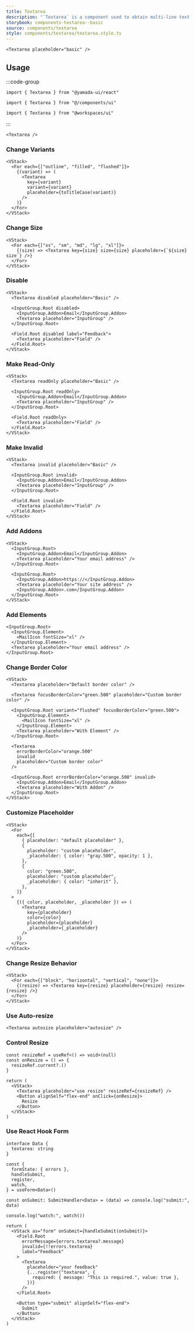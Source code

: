 ```yaml
---
title: Textarea
description: "`Textarea` is a component used to obtain multi-line text input."
storybook: components-textarea--basic
source: components/textarea
style: components/textarea/textarea.style.ts
---
```


```tsx preview
<Textarea placeholder="basic" />
```

## Usage

:::code-group

```tsx [package]
import { Textarea } from "@yamada-ui/react"
```

```tsx [alias]
import { Textarea } from "@/components/ui"
```

```tsx [monorepo]
import { Textarea } from "@workspaces/ui"
```

:::

```tsx
<Textarea />
```

### Change Variants

```tsx preview
<VStack>
  <For each={["outline", "filled", "flushed"]}>
    {(variant) => (
      <Textarea
        key={variant}
        variant={variant}
        placeholder={toTitleCase(variant)}
      />
    )}
  </For>
</VStack>
```

### Change Size

```tsx preview
<VStack>
  <For each={["xs", "sm", "md", "lg", "xl"]}>
    {(size) => <Textarea key={size} size={size} placeholder={`${size} size`} />}
  </For>
</VStack>
```

### Disable

```tsx preview
<VStack>
  <Textarea disabled placeholder="Basic" />

  <InputGroup.Root disabled>
    <InputGroup.Addon>Email</InputGroup.Addon>
    <Textarea placeholder="InputGroup" />
  </InputGroup.Root>

  <Field.Root disabled label="Feedback">
    <Textarea placeholder="Field" />
  </Field.Root>
</VStack>
```

### Make Read-Only

```tsx preview
<VStack>
  <Textarea readOnly placeholder="Basic" />

  <InputGroup.Root readOnly>
    <InputGroup.Addon>Email</InputGroup.Addon>
    <Textarea placeholder="InputGroup" />
  </InputGroup.Root>

  <Field.Root readOnly>
    <Textarea placeholder="Field" />
  </Field.Root>
</VStack>
```

### Make Invalid

```tsx preview
<VStack>
  <Textarea invalid placeholder="Basic" />

  <InputGroup.Root invalid>
    <InputGroup.Addon>Email</InputGroup.Addon>
    <Textarea placeholder="InputGroup" />
  </InputGroup.Root>

  <Field.Root invalid>
    <Textarea placeholder="Field" />
  </Field.Root>
</VStack>
```

### Add Addons

```tsx preview
<VStack>
  <InputGroup.Root>
    <InputGroup.Addon>Email</InputGroup.Addon>
    <Textarea placeholder="Your email address" />
  </InputGroup.Root>

  <InputGroup.Root>
    <InputGroup.Addon>https://</InputGroup.Addon>
    <Textarea placeholder="Your site address" />
    <InputGroup.Addon>.com</InputGroup.Addon>
  </InputGroup.Root>
</VStack>
```

### Add Elements

```tsx preview
<InputGroup.Root>
  <InputGroup.Element>
    <MailIcon fontSize="xl" />
  </InputGroup.Element>
  <Textarea placeholder="Your email address" />
</InputGroup.Root>
```

### Change Border Color

```tsx preview
<VStack>
  <Textarea placeholder="Default border color" />

  <Textarea focusBorderColor="green.500" placeholder="Custom border color" />

  <InputGroup.Root variant="flushed" focusBorderColor="green.500">
    <InputGroup.Element>
      <MailIcon fontSize="xl" />
    </InputGroup.Element>
    <Textarea placeholder="With Element" />
  </InputGroup.Root>

  <Textarea
    errorBorderColor="orange.500"
    invalid
    placeholder="Custom border color"
  />

  <InputGroup.Root errorBorderColor="orange.500" invalid>
    <InputGroup.Addon>Email</InputGroup.Addon>
    <Textarea placeholder="With Addon" />
  </InputGroup.Root>
</VStack>
```

### Customize Placeholder

```tsx preview
<VStack>
  <For
    each={[
      { placeholder: "default placeholder" },
      {
        placeholder: "custom placeholder",
        _placeholder: { color: "gray.500", opacity: 1 },
      },
      {
        color: "green.500",
        placeholder: "custom placeholder",
        _placeholder: { color: "inherit" },
      },
    ]}
  >
    {({ color, placeholder, _placeholder }) => (
      <Textarea
        key={placeholder}
        color={color}
        placeholder={placeholder}
        _placeholder={_placeholder}
      />
    )}
  </For>
</VStack>
```

### Change Resize Behavior

```tsx preview
<VStack>
  <For each={["block", "horizontal", "vertical", "none"]}>
    {(resize) => <Textarea key={resize} placeholder={resize} resize={resize} />}
  </For>
</VStack>
```

### Use Auto-resize

```tsx preview
<Textarea autosize placeholder="autosize" />
```

### Control Resize

```tsx preview functional client
const resizeRef = useRef<() => void>(null)
const onResize = () => {
  resizeRef.current?.()
}

return (
  <VStack>
    <Textarea placeholder="use resize" resizeRef={resizeRef} />
    <Button alignSelf="flex-end" onClick={onResize}>
      Resize
    </Button>
  </VStack>
)
```

### Use React Hook Form

```tsx preview functional client
interface Data {
  textarea: string
}

const {
  formState: { errors },
  handleSubmit,
  register,
  watch,
} = useForm<Data>()

const onSubmit: SubmitHandler<Data> = (data) => console.log("submit:", data)

console.log("watch:", watch())

return (
  <VStack as="form" onSubmit={handleSubmit(onSubmit)}>
    <Field.Root
      errorMessage={errors.textarea?.message}
      invalid={!!errors.textarea}
      label="Feedback"
    >
      <Textarea
        placeholder="your feedback"
        {...register("textarea", {
          required: { message: "This is required.", value: true },
        })}
      />
    </Field.Root>

    <Button type="submit" alignSelf="flex-end">
      Submit
    </Button>
  </VStack>
)
```
